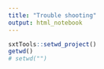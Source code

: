 ```yaml
---
title: "Trouble shooting"
output: html_notebook
---
```




```r
sxtTools::setwd_project()
getwd()
# setwd("")
```
